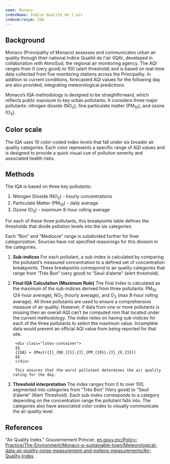 ```yaml
---
name: Monaco
indexName: Indice Qualité de l'air
indexAcronym: IQA
---
```




## Background

Monaco (Principality of Monaco) assesses and communicates urban air quality through their national Indice Qualité de l'air (IQA), developed in collaboration 
with AtmoSud, the regional air monitoring agency. The AQI ranges from 0 (very good) to 100 (alert threshold) and is based on real-time data collected from 
five monitoring stations across the Principality. In addition to current conditions, forecasted AQI values for the following day are also provided, integrating 
meteorological predictions. 

Monaco’s IQA methodology is designed to be straightforward, which reflects public exposure to key urban pollutants. It considers three major pollutants: 
nitrogen dioxide (NO<sub>2</sub>), fine particulate matter (PM<sub>10</sub>), and ozone (O<sub>3</sub>). 

## Color scale

The IQA uses 10 color-coded index levels that fall under six broader air quality categories. Each color represents a specific range of AQI values and is 
designed to provide a quick visual cue of pollution severity and associated health risks. 

<ColorScale index="monaco" value={false} />

## Methods

The IQA is based on three key pollutants: 
1. Nitrogen Dioxide (NO<sub>2</sub>) - hourly concentrations
2. Particulate Matter (PM<sub>10</sub>) - daily average
3. Ozone (O<sub>3</sub>) - maximum 8-hour rolling average

For each of these three pollutants, this breakpoints table defines the thresholds that divide pollution levels into the six categories:

<BreakpointsTable index="monaco" />

<Admonition type="note">

Each “Bon” and “Mediocre” range is subdivided further for finer categorization. Sources have not specified reasonings for this division in the categories. 

</Admonition>

1. **Sub-indices**
        For each pollutant, a sub-index is calculated by comparing the pollutant’s measured concentration to a defined set of concentration breakpoints. These breakpoints correspond to 
        air quality categories that range from “Très Bon” (very good) to “Seuil d’alerte” (alert threshold). 

2. **Final IQA Calculation (Maximum Rule)**
        The final index is calculated as the maximum of the sub-indices derived from three pollutants: PM<sub>10</sub> (24-hour average), NO<sub>2</sub> (hourly average), and O<sub>3</sub> (max 8-hour rolling average). 
        All three pollutants are used to ensure a comprehensive measure of air quality. However, if data from one or more pollutants is missing then an overall AQI can’t be computed 
        rom that located under the current methodology. The index relies on having sub-indices for each of the three pollutants to select the maximum value. Incomplete data would prevent 
        an official AQI value from being reported for that site. 


        <div class="latex-container">
        $$
        {IQA} = {Max}({I}_{NO_{2}},{I}_{PM_{10}},{I}_{O_{3}})
        $$
        </div>

        This ensures that the worst pollutant determines the air quality rating for the day. 


3. **Threshold interpretation**
        The index ranges from 0 to over 100, segmented into categories from “Très Bon” (Very good) to “Seuil d’alerte” (Alert Threshold). Each sub-index corresponds to a category 
        depending on the concentration range the pollutant falls into. The categories also have associated color codes to visually communicate the air quality level. 



## References

"Air Quality Index." Gouvernement Princier, [en.gouv.mc/Policy-Practice/The-Environment/Monaco-a-sustainable-town/Meteorological-data-air-quality-noise-measurement-and-pollens-measurements/Air-Quality-Index](https://en.gouv.mc/Policy-Practice/The-Environment/Monaco-a-sustainable-town/Meteorological-data-air-quality-noise-measurement-and-pollens-measurements/Air-Quality-Index).


